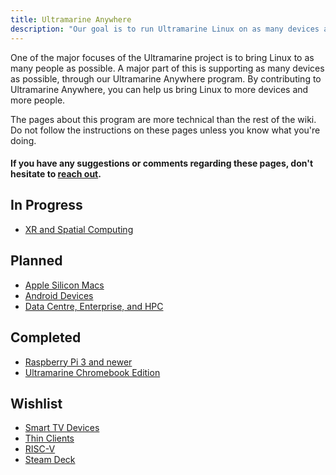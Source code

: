 ```yaml
---
title: Ultramarine Anywhere
description: "Our goal is to run Ultramarine Linux on as many devices as possible"
---
```



One of the major focuses of the Ultramarine project is to bring Linux to as many people as possible.
A major part of this is supporting as many devices as possible, through our Ultramarine Anywhere program.
By contributing to Ultramarine Anywhere, you can help us bring Linux to more devices and more people.

<Alert type="info">
  The pages about this program are more technical than the rest of the wiki. Do
  not follow the instructions on these pages unless you know what you're doing.
</Alert>

#### If you have any suggestions or comments regarding these pages, don't hesitate to [reach out](/en/community/community).

## In Progress

- [XR and Spatial Computing](/en/anywhere/xr)

## Planned

- [Apple Silicon Macs](/en/anywhere/applesilicon)
- [Android Devices](/en/anywhere/android)
- [Data Centre, Enterprise, and HPC](/en/anywhere/enterprise)

## Completed

- [Raspberry Pi 3 and newer](/en/anywhere/rpi)
- [Ultramarine Chromebook Edition](/en/anywhere/chromebook)

## Wishlist

- [Smart TV Devices](/en/anywhere/ott)
- [Thin Clients](/en/anywhere/thin)
- [RISC-V](/en/anywhere/riscv)
- [Steam Deck](/en/anywhere/steamdeck)
